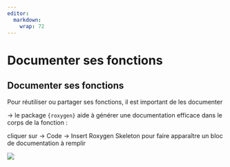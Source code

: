 ```yaml
---
editor: 
  markdown: 
    wrap: 72
---
```


# Documenter ses fonctions {.backgroundTitre .unnumbered}

## Documenter ses fonctions

Pour réutiliser ou partager ses fonctions, il est important de les
documenter

→ le package `{roxygen}` aide à générer une documentation efficace dans le corps de la fonction :

cliquer sur -\> Code -\> Insert Roxygen Skeleton pour faire apparaître
un bloc de documentation à remplir

![](img/clipboard-documenter.png)
